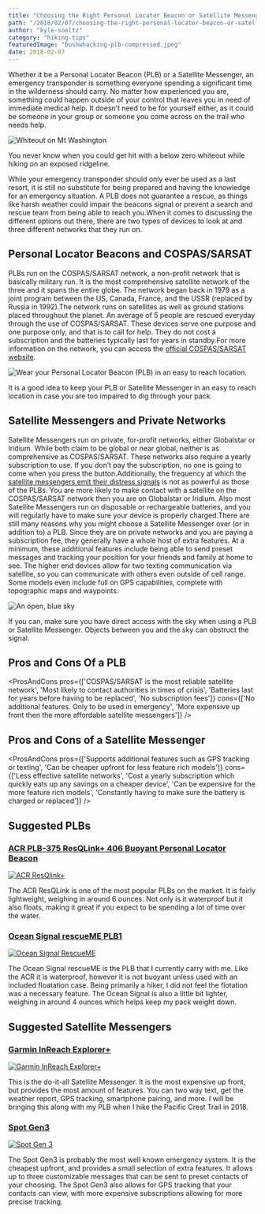 ```yaml
---
title: "Choosing the Right Personal Locator Beacon or Satellite Messenger"
path: "/2018/02/07/choosing-the-right-personal-locator-beacon-or-satellite-messenger/"
author: "kyle-soeltz"
category: "hiking-tips"
featuredImage: "bushwhacking-plb-compressed.jpeg"
date: 2018-02-07
---
```


Whether it be a Personal Locator Beacon (PLB) or a Satellite Messenger, an emergency transponder is something everyone spending a significant time in the wilderness should carry. No matter how experienced you are, something could happen outside of your control that leaves you in need of immediate medical help. It doesn’t need to be for yourself either, as it could be someone in your group or someone you come across on the trail who needs help.

![Whiteout on Mt Washington](whiteout-compressed-500x375.jpg)

<Figcaption>You never know when you could get hit with a below zero whiteout while hiking on an exposed ridgeline.</Figcaption>

While your emergency transponder should only ever be used as a last resort, it is still no substitute for being prepared and having the knowledge for an emergency situation. A PLB does not guarantee a rescue, as things like harsh weather could impair the beacons signal or prevent a search and rescue team from being able to reach you.When it comes to discussing the different options out there, there are two types of devices to look at and three different networks that they run on.

## Personal Locator Beacons and COSPAS/SARSAT

PLBs run on the COSPAS/SARSAT network, a non-profit network that is basically military run. It is the most comprehensive satellite network of the three and it spans the entire globe. The network began back in 1979 as a joint program between the US, Canada, France, and the USSR (replaced by Russia in 1992).The network runs on satellites as well as ground stations placed throughout the planet. An average of 5 people are rescued everyday through the use of COSPAS/SARSAT. These devices serve one purpose and one purpose only, and that is to call for help. They do not cost a subscription and the batteries typically last for years in standby.For more information on the network, you can access the [official COSPAS/SARSAT website](https://cospas-sarsat.int/).

![Wear your Personal Locator Beacon (PLB) in an easy to reach location.](where-plb-on-pack-compressed-500x375.jpg)

<Figcaption>It is a good idea to keep your PLB or Satellite Messenger in an easy to reach location in case you are too impaired to dig through your pack.</Figcaption>

## Satellite Messengers and Private Networks

Satellite Messengers run on private, for-profit networks, either Globalstar or Iridium. While both claim to be global or near global, neither is as comprehensive as COSPAS/SARSAT. These networks also require a yearly subscription to use. If you don’t pay the subscription, no one is going to come when you press the button.Additionally, the frequency at which the [satellite messengers emit their distress signals](https://www.outdoorgearlab.com/topics/camping-and-hiking/best-personal-locator-beacon/buying-advice) is not as powerful as those of the PLBs. You are more likely to make contact with a satellite on the COSPAS/SARSAT network then you are on Globalstar or Iridium. Also most Satellite Messengers run on disposable or rechargeable batteries, and you will regularly have to make sure your device is properly charged.There are still many reasons why you might choose a Satellite Messenger over (or in addition to) a PLB. Since they are on private networks and you are paying a subscription fee, they generally have a whole host of extra features. At a minimum, these additional features include being able to send preset messages and tracking your position for your friends and family at home to see. The higher end devices allow for two texting communication via satellite, so you can communicate with others even outside of cell range. Some models even include full on GPS capabilities, complete with topographic maps and waypoints.

![An open, blue sky](blue-sky-compressed-500x375.jpg)

<Figcaption>If you can, make sure you have direct access with the sky when using a PLB or Satellite Messenger. Objects between you and the sky can obstruct the signal.</Figcaption>

## Pros and Cons Of a PLB

<ProsAndCons  pros={['COSPAS/SARSAT is the most reliable satellite network', 'Most likely to contact authorities in times of crisis', 'Batteries last for years before having to be replaced', 'No subscription fees']} cons={['No additional features. Only to be used in emergency', 'More expensive up front then the more affordable satellite messengers']}  />

## Pros and Cons of a Satellite Messenger

<ProsAndCons  pros={['Supports additional features such as GPS tracking or texting', 'Can be cheaper upfront for less feature rich models']} cons={['Less effective satellite networks', 'Cost a yearly subscription which quickly eats up any savings on a cheaper device', 'Can be expensive for the more feature rich models', 'Constantly having to make sure the battery is charged or replaced']}  />

## Suggested PLBs

### [ACR PLB-375 ResQLink+ 406 Buoyant Personal Locator Beacon](https://www.amazon.com/ACR-ResQlink-Non-Buoyant-PLB-Registration/dp/B005E1OU1A/ref=as_li_ss_tl?s=sporting-goods&ie=UTF8&qid=1521141431&sr=1-2-fkmr0&keywords=acer+plb-375+resqlink++406+buoyant+personal+locator+beacon&linkCode=ll1&tag=reconnectlife-20&linkId=4df494d2f6fc144b6d18be1f3125f2b7)

[![ACR ResQlink+](acr-resqlink-compressed.jpg)](https://www.amazon.com/ACR-ResQlink-Non-Buoyant-PLB-Registration/dp/B005E1OU1A/ref=as_li_ss_tl?s=sporting-goods&ie=UTF8&qid=1521141431&sr=1-2-fkmr0&keywords=acer+plb-375+resqlink++406+buoyant+personal+locator+beacon&linkCode=ll1&tag=reconnectlife-20&linkId=4df494d2f6fc144b6d18be1f3125f2b7)

The ACR ResQLink is one of the most popular PLBs on the market. It is fairly lightweight, weighing in around 6 ounces. Not only is it waterproof but it also floats, making it great if you expect to be spending a lot of time over the water.

### [Ocean Signal rescueME PLB1](https://www.amazon.com/Ocean-Signal-rescueME-PLB1-Registration/dp/B00CE8R770/ref=as_li_ss_tl?ie=UTF8&qid=1521141497&sr=8-1&keywords=ocean+signal+rescue+me&linkCode=ll1&tag=reconnectlife-20&linkId=4dfda0ea9343677f28154f1398708afe)

[![Ocean Signal RescueME](ocean-signal-rescue-me-compressed.jpg)](https://www.amazon.com/Ocean-Signal-rescueME-PLB1-Registration/dp/B00CE8R770/ref=as_li_ss_tl?ie=UTF8&qid=1521141497&sr=8-1&keywords=ocean+signal+rescue+me&linkCode=ll1&tag=reconnectlife-20&linkId=4dfda0ea9343677f28154f1398708afe)

The Ocean Signal rescueME is the PLB that I currently carry with me. Like the ACR it is waterproof, however it is not buoyant unless used with an included floatation case. Being primarily a hiker, I did not feel the flotation was a necessary feature. The Ocean Signal is also a little bit lighter, weighing in around 4 ounces which helps keep my pack weight down.

## Suggested Satellite Messengers

### [Garmin InReach Explorer+](https://www.amazon.com/Garmin-010-01735-10-Inreach-Explorer/dp/B01MY03CZP/ref=as_li_ss_tl?ie=UTF8&qid=1521141571&sr=8-3&keywords=garmin+inreach+explorer&linkCode=ll1&tag=reconnectlife-20&linkId=a2afc9755a344443c898e9b8271fc6f2)

[![Garmin InReach Explorer+](garmin-inreach-explorer-plus-compressed.jpg)](https://www.amazon.com/Garmin-010-01735-10-Inreach-Explorer/dp/B01MY03CZP/ref=as_li_ss_tl?ie=UTF8&qid=1521141571&sr=8-3&keywords=garmin+inreach+explorer&linkCode=ll1&tag=reconnectlife-20&linkId=a2afc9755a344443c898e9b8271fc6f2)

This is the do-it-all Satellite Messenger. It is the most expensive up front, but provides the most amount of features. You can two way text, get the weather report, GPS tracking, smartphone pairing, and more. I will be bringing this along with my PLB when I hike the Pacific Crest Trail in 2018.

### [Spot Gen3](https://www.amazon.com/SPOT-Satellite-GPS-Messenger-Orange/dp/B00C8S8S4W/ref=as_li_ss_tl?ie=UTF8&qid=1521141611&sr=8-2&keywords=spot+gen+3&linkCode=ll1&tag=reconnectlife-20&linkId=bae23b38640751a2e53f765703f24bea)

[![Spot Gen 3](spot-gen-3-compressed.jpg)](https://www.amazon.com/SPOT-Satellite-GPS-Messenger-Orange/dp/B00C8S8S4W/ref=as_li_ss_tl?ie=UTF8&qid=1521141611&sr=8-2&keywords=spot+gen+3&linkCode=ll1&tag=reconnectlife-20&linkId=bae23b38640751a2e53f765703f24bea)

The Spot Gen3 is probably the most well known emergency system. It is the cheapest upfront, and provides a small selection of extra features. It allows up to three customizable messages that can be sent to preset contacts of your choosing. The Spot Gen3 also allows for GPS tracking that your contacts can view, with more expensive subscriptions allowing for more precise tracking.

